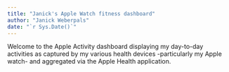 ```yaml
---
title: "Janick's Apple Watch fitness dashboard"
author: "Janick Weberpals"
date: "`r Sys.Date()`"
---
```


Welcome to the Apple Activity dashboard displaying my day-to-day activities as captured by my various health devices -particularly my Apple watch- and aggregated via the Apple Health application.